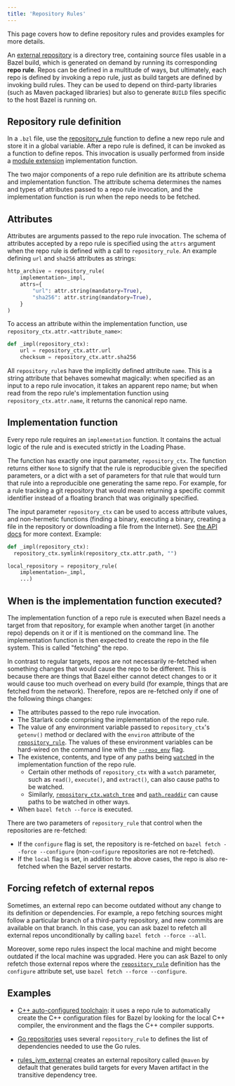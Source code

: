 ```yaml
---
title: 'Repository Rules'
---
```


This page covers how to define repository rules and provides examples for more
details.

An [external repository](/versions/7.6.0/external/overview#repository) is a directory tree,
containing source files usable in a Bazel build, which is generated on demand by
running its corresponding **repo rule**. Repos can be defined in a multitude of
ways, but ultimately, each repo is defined by invoking a repo rule, just as
build targets are defined by invoking build rules. They can be used to depend on
third-party libraries (such as Maven packaged libraries) but also to generate
`BUILD` files specific to the host Bazel is running on.

## Repository rule definition

In a `.bzl` file, use the
[repository_rule](/versions/7.6.0/rules/lib/globals/bzl#repository_rule) function to define a
new repo rule and store it in a global variable. After a repo rule is defined,
it can be invoked as a function to define repos. This invocation is usually
performed from inside a [module extension](/versions/7.6.0/external/extension) implementation
function.

The two major components of a repo rule definition are its attribute schema and
implementation function. The attribute schema determines the names and types of
attributes passed to a repo rule invocation, and the implementation function is
run when the repo needs to be fetched.

## Attributes

Attributes are arguments passed to the repo rule invocation. The schema of
attributes accepted by a repo rule is specified using the `attrs` argument when
the repo rule is defined with a call to `repository_rule`. An example defining
`url` and `sha256` attributes as strings:

```python
http_archive = repository_rule(
    implementation=_impl,
    attrs={
        "url": attr.string(mandatory=True),
        "sha256": attr.string(mandatory=True),
    }
)
```

To access an attribute within the implementation function, use
`repository_ctx.attr.<attribute_name>`:

```python
def _impl(repository_ctx):
    url = repository_ctx.attr.url
    checksum = repository_ctx.attr.sha256
```

All `repository_rule`s have the implicitly defined attribute `name`. This is a
string attribute that behaves somewhat magically: when specified as an input to
a repo rule invocation, it takes an apparent repo name; but when read from the
repo rule's implementation function using `repository_ctx.attr.name`, it returns
the canonical repo name.

## Implementation function

Every repo rule requires an `implementation` function. It contains the actual
logic of the rule and is executed strictly in the Loading Phase.

The function has exactly one input parameter, `repository_ctx`. The function
returns either `None` to signify that the rule is reproducible given the
specified parameters, or a dict with a set of parameters for that rule that
would turn that rule into a reproducible one generating the same repo. For
example, for a rule tracking a git repository that would mean returning a
specific commit identifier instead of a floating branch that was originally
specified.

The input parameter `repository_ctx` can be used to access attribute values, and
non-hermetic functions (finding a binary, executing a binary, creating a file in
the repository or downloading a file from the Internet). See [the API
docs](/rules/lib/builtins/repository_ctx) for more context. Example:

```python
def _impl(repository_ctx):
  repository_ctx.symlink(repository_ctx.attr.path, "")

local_repository = repository_rule(
    implementation=_impl,
    ...)
```

## When is the implementation function executed?

The implementation function of a repo rule is executed when Bazel needs a target
from that repository, for example when another target (in another repo) depends
on it or if it is mentioned on the command line. The implementation function is
then expected to create the repo in the file system. This is called "fetching"
the repo.

In contrast to regular targets, repos are not necessarily re-fetched when
something changes that would cause the repo to be different. This is because
there are things that Bazel either cannot detect changes to or it would cause
too much overhead on every build (for example, things that are fetched from the
network). Therefore, repos are re-fetched only if one of the following things
changes:

*   The attributes passed to the repo rule invocation.
*   The Starlark code comprising the implementation of the repo rule.
*   The value of any environment variable passed to `repository_ctx`'s
    `getenv()` method or declared with the `environ` attribute of the
    [`repository_rule`](/versions/7.6.0/rules/lib/globals/bzl#repository_rule). The values of
    these environment variables can be hard-wired on the command line with the
    [`--repo_env`](/versions/7.6.0/reference/command-line-reference#flag--repo_env) flag.
*   The existence, contents, and type of any paths being
    [`watch`ed](/versions/7.6.0/rules/lib/builtins/repository_ctx#watch) in the implementation
    function of the repo rule.
    *   Certain other methods of `repository_ctx` with a `watch` parameter, such
        as `read()`, `execute()`, and `extract()`, can also cause paths to be
        watched.
    *   Similarly, [`repository_ctx.watch_tree`](/versions/7.6.0/rules/lib/builtins/repository_ctx#watch_tree)
        and [`path.readdir`](/versions/7.6.0/rules/lib/builtins/path#readdir) can cause paths
        to be watched in other ways.
*   When `bazel fetch --force` is executed.

There are two parameters of `repository_rule` that control when the repositories
are re-fetched:

*   If the `configure` flag is set, the repository is re-fetched on `bazel
    fetch --force --configure` (non-`configure` repositories are not
    re-fetched).
*   If the `local` flag is set, in addition to the above cases, the repo is also
    re-fetched when the Bazel server restarts.

## Forcing refetch of external repos

Sometimes, an external repo can become outdated without any change to its
definition or dependencies. For example, a repo fetching sources might follow a
particular branch of a third-party repository, and new commits are available on
that branch. In this case, you can ask bazel to refetch all external repos
unconditionally by calling `bazel fetch --force --all`.

Moreover, some repo rules inspect the local machine and might become outdated if
the local machine was upgraded. Here you can ask Bazel to only refetch those
external repos where the [`repository_rule`](/versions/7.6.0/rules/lib/globals#repository_rule)
definition has the `configure` attribute set, use `bazel fetch --force
--configure`.

## Examples

-   [C++ auto-configured
    toolchain](https://cs.opensource.google/bazel/bazel/+/master:tools/cpp/cc_configure.bzl;drc=644b7d41748e09eff9e47cbab2be2263bb71f29a;l=176):
    it uses a repo rule to automatically create the C++ configuration files for
    Bazel by looking for the local C++ compiler, the environment and the flags
    the C++ compiler supports.

-   [Go repositories](https://github.com/bazelbuild/rules_go/blob/67bc217b6210a0922d76d252472b87e9a6118fdf/go/private/go_repositories.bzl#L195)
    uses several `repository_rule` to defines the list of dependencies needed to
    use the Go rules.

-   [rules_jvm_external](https://github.com/bazelbuild/rules_jvm_external)
    creates an external repository called `@maven` by default that generates
    build targets for every Maven artifact in the transitive dependency tree.